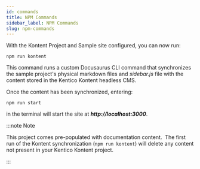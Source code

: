 ```yaml
---
id: commands
title: NPM Commands
sidebar_label: NPM Commands
slug: npm-commands
---
```

With the Kontent Project and Sample site configured, you can now run:

`npm run kontent`

This command runs a custom Docusaurus CLI command that synchronizes the sample project's physical markdown files and *sidebar.js* file with the content stored in the Kentico Kontent headless CMS.

Once the content has been synchronized, entering:

`npm run start`

in the terminal will start the site at ***http://localhost:3000***.

:::note Note

This project comes pre-populated with documentation content.  The first run of the Kontent synchronization (`npm run kontent`) will delete any content not present in your Kentico Kontent project.

:::


